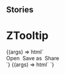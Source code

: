 
## Stories

<Meta title="Notification/ZTooltip" component="z-tooltip" />

# ZTooltip

<Preview>
  <Story name="buttons">
    {(args) => html`
      <z-tooltip
        type="${select('type', ['top', 'bottom', 'left', 'right', 'top_left', 'top_right', 'bottom_left', 'bottom_right'], 'top')}">
        <div class="container" style="display: flex;">
          <z-button variant="primary" style="margin-right: 0.5rem;">
            Open
          </z-button>
          <z-button variant="primary" style="margin-right: 0.5rem;">
            Save as
          </z-button>
          <z-button variant="primary"">
            Share
          </z-button>
        </div>
      </z-tooltip>`}
  </Story>
</Preview>

<Preview>
  <Story name="legacy">
    {(args) => html`
      <z-tooltip
        content="${text('content', 'Aggiungi libro')}"
        type="${select('type', ['top', 'bottom', 'left', 'right', 'top_left', 'top_right', 'bottom_left', 'bottom_right'], 'top')}"
      ></z-tooltip>`}
  </Story>
</Preview>

<Props of="z-tooltip" />

